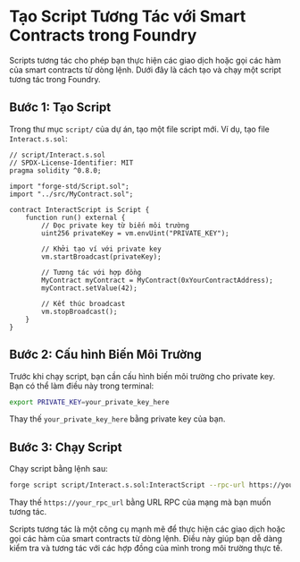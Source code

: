 # Tạo Script Tương Tác với Smart Contracts trong Foundry


<YouTubePlayer videoId="C8lXk-jwnvY"/>

Scripts tương tác cho phép bạn thực hiện các giao dịch hoặc gọi các hàm của smart contracts từ dòng lệnh. Dưới đây là cách tạo và chạy một script tương tác trong Foundry.

## Bước 1: Tạo Script

Trong thư mục `script/` của dự án, tạo một file script mới. Ví dụ, tạo file `Interact.s.sol`:

```solidity
// script/Interact.s.sol
// SPDX-License-Identifier: MIT
pragma solidity ^0.8.0;

import "forge-std/Script.sol";
import "../src/MyContract.sol";

contract InteractScript is Script {
    function run() external {
        // Đọc private key từ biến môi trường
        uint256 privateKey = vm.envUint("PRIVATE_KEY");

        // Khởi tạo ví với private key
        vm.startBroadcast(privateKey);

        // Tương tác với hợp đồng
        MyContract myContract = MyContract(0xYourContractAddress);
        myContract.setValue(42);

        // Kết thúc broadcast
        vm.stopBroadcast();
    }
}
```


## Bước 2: Cấu hình Biến Môi Trường

Trước khi chạy script, bạn cần cấu hình biến môi trường cho private key. Bạn có thể làm điều này trong terminal:

```bash
export PRIVATE_KEY=your_private_key_here
```


Thay thế `your_private_key_here` bằng private key của bạn.

## Bước 3: Chạy Script

Chạy script bằng lệnh sau:

```bash
forge script script/Interact.s.sol:InteractScript --rpc-url https://your_rpc_url --broadcast
```

Thay thế `https://your_rpc_url` bằng URL RPC của mạng mà bạn muốn tương tác.

Scripts tương tác là một công cụ mạnh mẽ để thực hiện các giao dịch hoặc gọi các hàm của smart contracts từ dòng lệnh. Điều này giúp bạn dễ dàng kiểm tra và tương tác với các hợp đồng của mình trong môi trường thực tế.